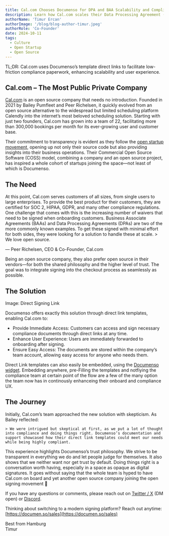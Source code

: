 ```yaml
---
title: Cal.com Chooses Documenso for DPA and BAA Scalability and Compliance
description: Learn how Cal.com scales their Data Processing Agreement (DPA) and Business Associate Agreement (BAA) processes with Documenso’s open source platform as they grow.
authorName: 'Timur Ercan'
authorImage: '/blog/blog-author-timur.jpeg'
authorRole: 'Co-Founder'
date: 2024-10-11
tags:
  - Culture
  - Open Startup
  - Open Source
---
```


TL;DR: Cal.com uses Documenso’s template direct links to facilitate low-friction compliance paperwork, enhancing scalability and user experience.

## Cal.com – The Most Public Private Company

[Cal.com](Cal.com) is an open source company that needs no introduction. Founded in 2021 by Bailey Pumfleet and Peer Richelsen, it quickly evolved from an open source alternative to the widespread but limited scheduling platform Calendly into the internet’s most beloved scheduling solution. Starting with just two founders, Cal.com has grown into a team of 22, facilitating more than 300,000 bookings per month for its ever-growing user and customer base.

Their commitment to transparency is evident as they follow the [open startup movement](https://cal.com/open), opening up not only their source code but also providing insights into their business operations. Their Commercial Open Source Software (COSS) model, combining a company and an open source project, has inspired a whole cohort of startups joining the space—not least of which is Documenso.

## The Need

At this point, Cal.com serves customers of all sizes, from single users to large enterprises. To provide the best product for their customers, they are certified for SOC 2, HIPAA, GDPR, and many other compliance regulations. One challenge that comes with this is the increasing number of waivers that need to be signed when onboarding customers. Business Associate Agreements (BAAs) and Data Processing Agreements (DPAs) are two of the more commonly known examples. To get these signed with minimal effort for both sides, they were looking for a solution to handle these at scale. > We love open source.

— Peer Richelsen, CEO & Co-Founder, Cal.com

Being an open source company, they also prefer open source in their vendors—for both the shared philosophy and the higher level of trust. The goal was to integrate signing into the checkout process as seamlessly as possible.

## The Solution

Image: Direct Signing Link

Documenso offers exactly this solution through direct link templates, enabling Cal.com to:

- Provide Immediate Access: Customers can access and sign necessary compliance documents through direct links at any time.
- Enhance User Experience: Users are immediately forwarded to onboarding after signing.
- Ensure Easy Access: The documents are stored within the company’s team account, allowing easy access for anyone who needs them.

Direct Link templates can also easily be embedded, using the [Documenso widget](https://documen.so/embedded). Embedding anywhere, pre-Filling the templates and notfiying the compliance team at certain point of the flow are a few of the many option the team now has in continously enhanceing their onboard and compliance UX.

## The Journey

Initially, Cal.com’s team approached the new solution with skepticism. As Bailey reflected:

    > We were intrigued but skeptical at first, as we put a lot of thought into compliance and doing things right. Documenso’s documentation and support showcased how their direct link templates could meet our needs while being highly compliant.

This experience highlights Documenso’s trust philosophy. We strive to be transparent in everything we do and let people judge for themselves. It also shows that we neither want nor get trust by default. Doing things right is a conversation worth having, especially in a space as opaque as digital signatures. It goes without saying that the whole team is hyped to have Cal.com on board and yet another open source company joining the open signing movement 🚀

If you have any questions or comments, please reach out on [Twitter / X](https://twitter.com/eltimuro) (DM open) or [Discord](https://documen.so/discord).

Thinking about switching to a modern signing platform? Reach out anytime: [https://documen.so/sales](https://documen.so/sales)

Best from Hamburg\
Timur
